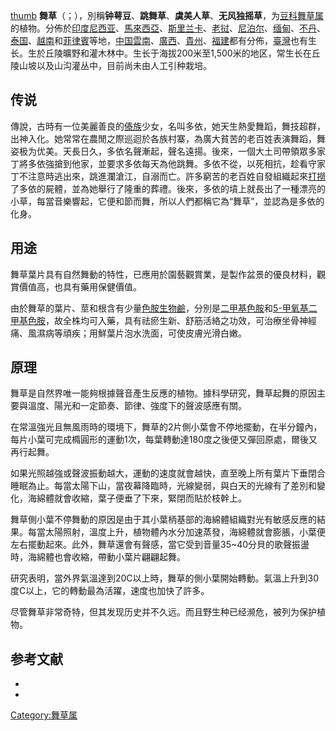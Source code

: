 {{Speciesbox
| image = Thozhukanni.JPG
| genus = Codariocalyx
| species = motorius
| authority = (Houtt.) Merril.
| synonyms = 
Codariocalyx gyrans (L.) Hassk.<br>
Codariocalyx motorius (Houtt.) Ohashi var. roylei (Wight et Arn.) Ohashi<br>
Codariocalyx motorius(Houtt.)Ohashi<br/>
Hedysarum gyrans<br>
}}
[[file:Codariocalyx_motorius_Taub39.png|thumb]]
'''舞草'''（{{lang-xm|Codariocalyx motorius}}；{{lang-en|dancing plant}}），別稱'''钟萼豆'''、'''跳舞草'''、'''虞美人草'''、'''无风独摇草'''，为[[豆科|豆科]][[舞草属|舞草属]]的植物。分佈於[[印度尼西亚|印度尼西亚]]、[[馬來西亞|馬來西亞]]、[[斯里兰卡|斯里兰卡]]、[[老挝|老挝]]、[[尼泊尔|尼泊尔]]、[[缅甸|缅甸]]、[[不丹|不丹]]、[[泰国|泰国]]、[[越南|越南]]和[[菲律賓|菲律賓]]等地，[[中国|中国]][[雲南|雲南]]、[[廣西|廣西]]、[[貴州|貴州]]、[[福建|福建]]都有分佈，[[臺灣|臺灣]]也有生长。生於丘陵曠野和灌木林中。生长于海拔200米至1,500米的地区，常生长在丘陵山坡以及山沟灌丛中，目前尚未由人工引种栽培。

== 传说 ==
傳說，古時有一位美麗善良的[[傣族|傣族]]少女，名叫多依，她天生熱愛舞蹈，舞技超群，出神入化。她常常在農閒之際巡迴於各族村寨，為廣大貧苦的老百姓表演舞蹈，舞姿极为优美。天長日久，多依名聲漸起，聲名遠揚。後來，一個大土司帶領眾多家丁將多依強搶到他家，並要求多依每天為他跳舞。多依不從，以死相抗，趁看守家丁不注意時逃出來，跳進瀾滄江，自溺而亡。許多窮苦的老百姓自發組織起來[[打撈|打撈]]了多依的屍體，並為她舉行了隆重的葬禮。後來，多依的墳上就長出了一種漂亮的小草，每當音樂響起，它便和節而舞，所以人們都稱它為“舞草”，並認為是多依的化身。

== 用途 ==
舞草葉片具有自然舞動的特性，已應用於園藝觀賞業，是製作盆景的優良材料，觀賞價值高，也具有藥用保健價值。

由於舞草的葉片、莖和根含有少量[[色胺|色胺]][[生物鹼|生物鹼]]，分別是[[二甲基色胺|二甲基色胺]]和[[5-甲氧基二甲基色胺|5-甲氧基二甲基色胺]]，故全株均可入藥，具有祛瘀生新、舒筋活絡之功效，可治療坐骨神經痛、風濕病等頑疾；用鮮葉片泡水洗面，可使皮膚光滑白嫩。

== 原理 ==
舞草是自然界唯一能夠根據聲音產生反應的植物。據科學研究，舞草起舞的原因主要與溫度、陽光和一定節奏、節律、強度下的聲波感應有關。

在常溫強光且無風雨時的環境下，舞草的2片側小葉會不停地擺動，在半分鐘內，每片小葉可完成橢圓形的運動1次，每葉轉動達180度之後便又彈回原處，爾後又再行起舞。

如果光照越強或聲波振動越大，運動的速度就會越快，直至晚上所有葉片下垂閉合睡眠為止。每當太陽下山，當夜幕降臨時，光線變弱，與白天的光線有了差別和變化，海綿體就會收縮，葉子便垂了下來，緊閉而貼於枝幹上。

舞草側小葉不停舞動的原因是由于其小葉柄基部的海綿體組織對光有敏感反應的結果。每當太陽照射，溫度上升，植物體內水分加速蒸發，海綿體就會膨脹，小葉便左右擺動起來。此外，舞草還會有聲感，當它受到音量35~40分貝的歌聲振盪時，海綿體也會收縮，帶動小葉片翩翩起舞。

研究表明，當外界氣溫達到20C以上時，舞草的側小葉開始轉動。氣溫上升到30度C以上，它的轉動最為活躍，速度也加快了許多。

尽管舞草非常奇特，但其发现历史并不久远。而且野生种已经濒危，被列为保护植物。

==参考文献==
{{reflist}}
* {{cite web| url =http://www.bioinfo.cn/db05/KmzwSpecies.php?action=view&id=16004| title =舞草| work =《中国高等植物数据库全库》| publisher =中国科学院微生物研究所| author =昆明植物研究所| accessdate =2009-02-25| deadurl =yes| archiveurl =https://web.archive.org/web/20160305100056/http://www.bioinfo.cn/db05/KmzwSpecies.php?action=view&id=16004| archivedate =2016-03-05}}
* {{TaiBNET| zh=钟萼豆 | id=203075 | binomial=Codariocalyx motorius | authority=(Houtt.) Ohashi, 1973 | var= | accessdate=2013-01-24}}
{{Taxonbar|from=Q174701}}

[[Category:舞草属|Category:舞草属]]